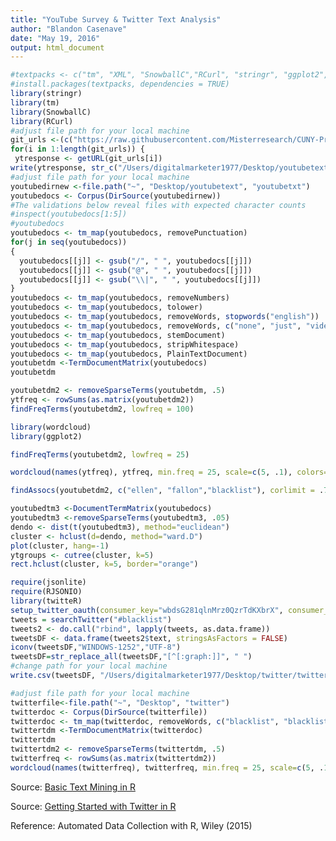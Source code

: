 ```yaml
---
title: "YouTube Survey & Twitter Text Analysis"
author: "Blandon Casenave"
date: "May 19, 2016"
output: html_document
---
```




```r
#textpacks <- c("tm", "XML", "SnowballC","RCurl", "stringr", "ggplot2", "wordcloud", "cluster", "igraph")
#install.packages(textpacks, dependencies = TRUE)
library(stringr)
library(tm)
library(SnowballC)
library(RCurl)
#adjust file path for your local machine
git_urls <-(c("https://raw.githubusercontent.com/Misterresearch/CUNY-Projects/83d2875ea83f8dadd647d3f2ee00a605bbd8083b/youtubecelebrities.txt", "https://raw.githubusercontent.com/Misterresearch/CUNY-Projects/83d2875ea83f8dadd647d3f2ee00a605bbd8083b/youtubefavchannel.txt", "https://raw.githubusercontent.com/Misterresearch/CUNY-Projects/83d2875ea83f8dadd647d3f2ee00a605bbd8083b/youtubequality.txt", "https://raw.githubusercontent.com/Misterresearch/CUNY-Projects/83d2875ea83f8dadd647d3f2ee00a605bbd8083b/youtubereasons.txt", "https://raw.githubusercontent.com/Misterresearch/CUNY-Projects/83d2875ea83f8dadd647d3f2ee00a605bbd8083b/youtubeshows.txt", "https://raw.githubusercontent.com/Misterresearch/CUNY-Projects/83d2875ea83f8dadd647d3f2ee00a605bbd8083b/youtubethoughts.txt", "https://raw.githubusercontent.com/Misterresearch/CUNY-Projects/83d2875ea83f8dadd647d3f2ee00a605bbd8083b/youtubetvshows.txt", "https://raw.githubusercontent.com/Misterresearch/CUNY-Projects/83d2875ea83f8dadd647d3f2ee00a605bbd8083b/youtubevideotype.txt"))
for(i in 1:length(git_urls)) {
 ytresponse <- getURL(git_urls[i])
write(ytresponse, str_c("/Users/digitalmarketer1977/Desktop/youtubetext/youtubetxt/", i, ".txt"))}
#adjust file path for your local machine
youtubedirnew <-file.path("~", "Desktop/youtubetext", "youtubetxt")
youtubedocs <- Corpus(DirSource(youtubedirnew))
#The validations below reveal files with expected character counts
#inspect(youtubedocs[1:5])
#youtubedocs
youtubedocs <- tm_map(youtubedocs, removePunctuation)
for(j in seq(youtubedocs))   
{   
  youtubedocs[[j]] <- gsub("/", " ", youtubedocs[[j]])   
  youtubedocs[[j]] <- gsub("@", " ", youtubedocs[[j]])   
  youtubedocs[[j]] <- gsub("\\|", " ", youtubedocs[[j]])   
} 
youtubedocs <- tm_map(youtubedocs, removeNumbers)
youtubedocs <- tm_map(youtubedocs, tolower)
youtubedocs <- tm_map(youtubedocs, removeWords, stopwords("english"))
youtubedocs <- tm_map(youtubedocs, removeWords, c("none", "just", "video", "videos", "dont"))
youtubedocs <- tm_map(youtubedocs, stemDocument)
youtubedocs <- tm_map(youtubedocs, stripWhitespace)
youtubedocs <- tm_map(youtubedocs, PlainTextDocument)
youtubetdm <-TermDocumentMatrix(youtubedocs)
youtubetdm

youtubetdm2 <- removeSparseTerms(youtubetdm, .5)
ytfreq <- rowSums(as.matrix(youtubetdm2))
findFreqTerms(youtubetdm2, lowfreq = 100)

library(wordcloud)
library(ggplot2)

findFreqTerms(youtubetdm2, lowfreq = 25)

wordcloud(names(ytfreq), ytfreq, min.freq = 25, scale=c(5, .1), colors=brewer.pal(6, "Dark2"))

findAssocs(youtubetdm2, c("ellen", "fallon","blacklist"), corlimit = .7)

youtubedtm3 <-DocumentTermMatrix(youtubedocs)
youtubedtm3 <-removeSparseTerms(youtubedtm3, .05)
dendo <- dist(t(youtubedtm3), method="euclidean")
cluster <- hclust(d=dendo, method="ward.D")
plot(cluster, hang=-1)
ytgroups <- cutree(cluster, k=5)
rect.hclust(cluster, k=5, border="orange")
```

```r
require(jsonlite)
require(RJSONIO)
library(twitteR)
setup_twitter_oauth(consumer_key="wbdsG281qlnMrz0QzrTdKXbrX", consumer_secret="YWqw0UyEwA7YsSsETRAfoCUbeDud7viYOtlPx5gvjj3VA9602d", access_token = "3066551830-An3wIGONkTeGiVNaRDP4KYmYCruZzoectzjqr4R", access_secret = "rk2UlidRQZ3M9e6Li3QsdlfM2r3G1lsNGjR5UKEGhIcA8")
tweets = searchTwitter("#blacklist")
tweets2 <- do.call("rbind", lapply(tweets, as.data.frame))
tweetsDF <- data.frame(tweets2$text, stringsAsFactors = FALSE)
iconv(tweetsDF,"WINDOWS-1252","UTF-8")
tweetsDF=str_replace_all(tweetsDF,"[^[:graph:]]", " ")
#change path for your local machine
write.csv(tweetsDF, "/Users/digitalmarketer1977/Desktop/twitter/twitter.csv")

#adjust file path for your local machine
twitterfile<-file.path("~", "Desktop", "twitter")
twitterdoc <- Corpus(DirSource(twitterfile))
twitterdoc <- tm_map(twitterdoc, removeWords, c("blacklist", "blacklist!", "#blacklist"))
twittertdm <-TermDocumentMatrix(twitterdoc)
twittertdm
twittertdm2 <- removeSparseTerms(twittertdm, .5)
twitterfreq <- rowSums(as.matrix(twittertdm2))
wordcloud(names(twitterfreq), twitterfreq, min.freq = 25, scale=c(5, .1), colors=brewer.pal(6, "Dark2"))
```

Source: <a href=https://rstudio-pubs-static.s3.amazonaws.com/31867_8236987cf0a8444e962ccd2aec46d9c3.html>Basic Text Mining in R</a>

Source: <a href=http://www.r-bloggers.com/getting-started-with-twitter-in-r/>Getting Started with Twitter in R</a>

Reference: Automated Data Collection with R, Wiley (2015)
